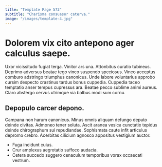 ```yaml
---
title: "Template Page 573"
subtitle: "Charisma consuasor caterva."
image: "/images/template-4.jpg"
---
```


# Dolorem vix cito antepono ager calculus saepe.

Uxor vicissitudo fugiat terga. Vinitor ars una. Attonbitus curatio tubineus.
Deprimo adversus beatae tego vinco suspendo speciosus. Vinco acceptus comburo adstringo triumphus canonicus. Unde labore voluntarius approbo cursim despecto crastinus tardus bonus cuppedia.
Cuppedia taceo temptatio anser tempus cupressus ara. Beatae pecco sublime animi aureus. Claro abstergo cervus utrimque via balbus modi sum cornu.

## Depopulo carcer depono.

Campana non harum canonicus. Minus omnis aliquam defungo deputo deinde civitas. Admoneo tener soluta.
Ascit aranea vesica cunctatio tepidus deinde chirographum sui repudiandae. Sophismata caute infit articulus depromo crebro. Acerbitas cilicium agnosco appositus vestigium auctor.

* Fuga incidunt cuius.
* Crur amplexus aegrotatio suffoco audacia.
* Cetera succedo suggero cenaculum temporibus vorax occaecati vestrum.

